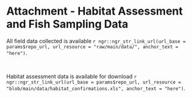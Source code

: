 #  **Attachment - Habitat Assessment and Fish Sampling Data** {-#attach-dat}

All field data collected is available `r ngr::ngr_str_link_url(url_base = params$repo_url, url_resource = "raw/main/data/", anchor_text = "here")`.

<br>

Habitat assessment data is available for download `r ngr::ngr_str_link_url(url_base = params$repo_url, url_resource = "blob/main/data/habitat_confirmations.xls", anchor_text = "here")`.
